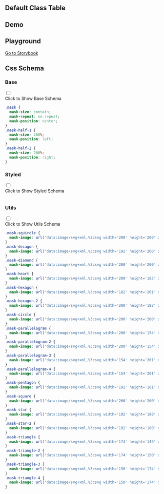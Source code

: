 

## Default Class Table
  
<CssTable name="mask" />
  
## Demo
  
<Demo></Demo>

## Playground
  
[Go to Storybook](https://story.ui.icebreaker.top/?path=/docs/general-mask--docs)
  
## Css Schema


### Base

<div className="collapse">
<input type="checkbox" /> 
<div class="collapse-title px-0">
<span class="btn">Click to Show Base Schema</span>
</div>
<div class="collapse-content"> 

```css
.mask {
  mask-size: contain;
  mask-repeat: no-repeat;
  mask-position: center;
}
.mask-half-1 {
  mask-size: 200%;
  mask-position: left;
}
.mask-half-2 {
  mask-size: 200%;
  mask-position: right;
}

```

</div>
</div>



### Styled

<div className="collapse">
<input type="checkbox" /> 
<div class="collapse-title px-0">
<span class="btn">Click to Show Styled Schema</span>
</div>
<div class="collapse-content"> 

```css

```

</div>
</div>



### Utils

<div className="collapse">
<input type="checkbox" /> 
<div class="collapse-title px-0">
<span class="btn">Click to Show Utils Schema</span>
</div>
<div class="collapse-content"> 

```css
.mask-squircle {
  mask-image: url("data:image/svg+xml,%3csvg width='200' height='200' xmlns='http://www.w3.org/2000/svg'%3e%3cpath d='M100 0C20 0 0 20 0 100s20 100 100 100 100-20 100-100S180 0 100 0Z'/%3e%3c/svg%3e");
}
.mask-decagon {
  mask-image: url("data:image/svg+xml,%3csvg width='192' height='200' xmlns='http://www.w3.org/2000/svg'%3e%3cpath fill='black' d='m96 0 58.779 19.098 36.327 50v61.804l-36.327 50L96 200l-58.779-19.098-36.327-50V69.098l36.327-50z' fill-rule='evenodd'/%3e%3c/svg%3e");
}
.mask-diamond {
  mask-image: url("data:image/svg+xml,%3csvg width='200' height='200' xmlns='http://www.w3.org/2000/svg'%3e%3cpath fill='black' d='m100 0 100 100-100 100L0 100z' fill-rule='evenodd'/%3e%3c/svg%3e");
}
.mask-heart {
  mask-image: url("data:image/svg+xml,%3csvg width='200' height='185' xmlns='http://www.w3.org/2000/svg'%3e%3cpath d='M100 184.606a15.384 15.384 0 0 1-8.653-2.678C53.565 156.28 37.205 138.695 28.182 127.7 8.952 104.264-.254 80.202.005 54.146.308 24.287 24.264 0 53.406 0c21.192 0 35.869 11.937 44.416 21.879a2.884 2.884 0 0 0 4.356 0C110.725 11.927 125.402 0 146.594 0c29.142 0 53.098 24.287 53.4 54.151.26 26.061-8.956 50.122-28.176 73.554-9.023 10.994-25.383 28.58-63.165 54.228a15.384 15.384 0 0 1-8.653 2.673Z' fill='black' fill-rule='nonzero'/%3e%3c/svg%3e");
}
.mask-hexagon {
  mask-image: url("data:image/svg+xml,%3csvg width='182' height='201' xmlns='http://www.w3.org/2000/svg'%3e%3cpath d='M.3 65.486c0-9.196 6.687-20.063 14.211-25.078l61.86-35.946c8.36-5.016 20.899-5.016 29.258 0l61.86 35.946c8.36 5.015 14.211 15.882 14.211 25.078v71.055c0 9.196-6.687 20.063-14.211 25.079l-61.86 35.945c-8.36 4.18-20.899 4.18-29.258 0L14.51 161.62C6.151 157.44.3 145.737.3 136.54V65.486Z' fill='black' fill-rule='nonzero'/%3e%3c/svg%3e");
}
.mask-hexagon-2 {
  mask-image: url("data:image/svg+xml,%3csvg width='200' height='182' xmlns='http://www.w3.org/2000/svg'%3e%3cpath d='M64.786 181.4c-9.196 0-20.063-6.687-25.079-14.21L3.762 105.33c-5.016-8.36-5.016-20.9 0-29.259l35.945-61.86C44.723 5.851 55.59 0 64.786 0h71.055c9.196 0 20.063 6.688 25.079 14.211l35.945 61.86c4.18 8.36 4.18 20.899 0 29.258l-35.945 61.86c-4.18 8.36-15.883 14.211-25.079 14.211H64.786Z' fill='black' fill-rule='nonzero'/%3e%3c/svg%3e");
}
.mask-circle {
  mask-image: url("data:image/svg+xml,%3csvg width='200' height='200' xmlns='http://www.w3.org/2000/svg'%3e%3ccircle fill='black' cx='100' cy='100' r='100' fill-rule='evenodd'/%3e%3c/svg%3e");
}
.mask-parallelogram {
  mask-image: url("data:image/svg+xml,%3csvg width='200' height='154' xmlns='http://www.w3.org/2000/svg'%3e%3cpath fill='black' d='M46.154 0H200l-46.154 153.846H0z' fill-rule='evenodd'/%3e%3c/svg%3e");
}
.mask-parallelogram-2 {
  mask-image: url("data:image/svg+xml,%3csvg width='200' height='154' xmlns='http://www.w3.org/2000/svg'%3e%3cpath fill='black' d='M153.846 0H0l46.154 153.846H200z' fill-rule='evenodd'/%3e%3c/svg%3e");
}
.mask-parallelogram-3 {
  mask-image: url("data:image/svg+xml,%3csvg width='154' height='201' xmlns='http://www.w3.org/2000/svg'%3e%3cpath fill='black' d='M.077 47.077v153.846l153.846-46.154V.923z' fill-rule='evenodd'/%3e%3c/svg%3e");
}
.mask-parallelogram-4 {
  mask-image: url("data:image/svg+xml,%3csvg width='154' height='201' xmlns='http://www.w3.org/2000/svg'%3e%3cpath fill='black' d='M153.923 47.077v153.846L.077 154.77V.923z' fill-rule='evenodd'/%3e%3c/svg%3e");
}
.mask-pentagon {
  mask-image: url("data:image/svg+xml,%3csvg width='192' height='181' xmlns='http://www.w3.org/2000/svg'%3e%3cpath fill='black' d='m96 0 95.106 69.098-36.327 111.804H37.22L.894 69.098z' fill-rule='evenodd'/%3e%3c/svg%3e");
}
.mask-square {
  mask-image: url("data:image/svg+xml,%3csvg width='200' height='200' xmlns='http://www.w3.org/2000/svg'%3e%3cpath fill='black' d='M0 0h200v200H0z' fill-rule='evenodd'/%3e%3c/svg%3e");
}
.mask-star {
  mask-image: url("data:image/svg+xml,%3csvg width='192' height='180' xmlns='http://www.w3.org/2000/svg'%3e%3cpath fill='black' d='m96 137.263-58.779 42.024 22.163-68.389L.894 68.481l72.476-.243L96 0l22.63 68.238 72.476.243-58.49 42.417 22.163 68.389z' fill-rule='evenodd'/%3e%3c/svg%3e");
}
.mask-star-2 {
  mask-image: url("data:image/svg+xml,%3csvg width='192' height='180' xmlns='http://www.w3.org/2000/svg'%3e%3cpath fill='black' d='m96 153.044-58.779 26.243 7.02-63.513L.894 68.481l63.117-13.01L96 0l31.989 55.472 63.117 13.01-43.347 47.292 7.02 63.513z' fill-rule='evenodd'/%3e%3c/svg%3e");
}
.mask-triangle {
  mask-image: url("data:image/svg+xml,%3csvg width='174' height='149' xmlns='http://www.w3.org/2000/svg'%3e%3cpath fill='black' d='m87 148.476-86.603.185L43.86 74.423 87 0l43.14 74.423 43.463 74.238z' fill-rule='evenodd'/%3e%3c/svg%3e");
}
.mask-triangle-2 {
  mask-image: url("data:image/svg+xml,%3csvg width='174' height='150' xmlns='http://www.w3.org/2000/svg'%3e%3cpath fill='black' d='m87 .738 86.603-.184-43.463 74.238L87 149.214 43.86 74.792.397.554z' fill-rule='evenodd'/%3e%3c/svg%3e");
}
.mask-triangle-3 {
  mask-image: url("data:image/svg+xml,%3csvg width='150' height='174' xmlns='http://www.w3.org/2000/svg'%3e%3cpath fill='black' d='m149.369 87.107.185 86.603-74.239-43.463L.893 87.107l74.422-43.14L149.554.505z' fill-rule='evenodd'/%3e%3c/svg%3e");
}
.mask-triangle-4 {
  mask-image: url("data:image/svg+xml,%3csvg width='150' height='174' xmlns='http://www.w3.org/2000/svg'%3e%3cpath fill='black' d='M.631 87.107.446.505l74.239 43.462 74.422 43.14-74.422 43.14L.446 173.71z' fill-rule='evenodd'/%3e%3c/svg%3e");
}

```

</div>
</div>



